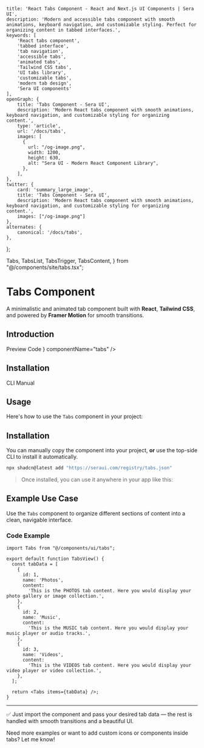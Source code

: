     title: 'React Tabs Component - React and Next.js UI Components | Sera UI',
    description: 'Modern and accessible tabs component with smooth animations, keyboard navigation, and customizable styling. Perfect for organizing content in tabbed interfaces.',
    keywords: [
        'React tabs component',
        'tabbed interface',
        'tab navigation',
        'accessible tabs',
        'animated tabs',
        'Tailwind CSS tabs',
        'UI tabs library',
        'customizable tabs',
        'modern tab design',
        'Sera UI components'
    ],
    openGraph: {
        title: 'Tabs Component - Sera UI',
        description: 'Modern React tabs component with smooth animations, keyboard navigation, and customizable styling for organizing content.',
        type: 'article',
        url: '/docs/tabs',
        images: [
          {
            url: "/og-image.png",
            width: 1200,
            height: 630,
            alt: "Sera UI - Modern React Component Library",
          },
        ],
    },
    twitter: {
        card: 'summary_large_image',
        title: 'Tabs Component - Sera UI',
        description: 'Modern React tabs component with smooth animations, keyboard navigation, and customizable styling for organizing content.',
        images: ["/og-image.png"]
    },
    alternates: {
        canonical: '/docs/tabs',
    },
};

  Tabs,
  TabsList,
  TabsTrigger,
  TabsContent,
} from "@/components/site/tabs.tsx";



# Tabs Component <AI dir="left"/>

A minimalistic and animated tab component built with **React**, **Tailwind CSS**, and powered by **Framer Motion** for smooth transitions.


## Introduction

<Tabs defaultValue="preview" className="">
  <TabsList>
    <TabsTrigger value="preview">Preview</TabsTrigger>
    <TabsTrigger value="code">Code</TabsTrigger>
  </TabsList>
  <TabsContent value="preview">
    <ComponentRenderer component={<TabsView />} componentName="tabs" />
  </TabsContent>
  <TabsContent value="code">
    <CodeBlock filePath="src/app/docs/tabs/tabs-view.tsx" />
  </TabsContent>
</Tabs>


## Installation

<Tabs defaultValue="cli" className="">
  <TabsList>
    <TabsTrigger value="cli">CLI</TabsTrigger>
    <TabsTrigger value="manual">Manual</TabsTrigger>
  </TabsList>
  <TabsContent value="cli">
    <Cli command={`add tabs.json`} />
  </TabsContent>

  <TabsContent value="manual">
    <CodeBlock filePath="src/components/core/tabs.tsx" />
  </TabsContent>
</Tabs>




## Usage

Here's how to use the `Tabs` component in your project:

## Installation

You can manually copy the component into your project, **or** use the top-side CLI to install it automatically.

```bash
npx shadcn@latest add "https://seraui.com/registry/tabs.json"
```

> Once installed, you can use it anywhere in your app like this:

## Example Use Case

Use the `Tabs` component to organize different sections of content into a clean, navigable interface.

### Code Example

```tsx
import Tabs from "@/components/ui/tabs";

export default function TabsView() {
  const tabData = [
    {
      id: 1,
      name: 'Photos',
      content:
        'This is the PHOTOS tab content. Here you would display your photo gallery or image collection.',
    },
    {
      id: 2,
      name: 'Music',
      content:
        'This is the MUSIC tab content. Here you would display your music player or audio tracks.',
    },
    {
      id: 3,
      name: 'Videos',
      content:
        'This is the VIDEOS tab content. Here you would display your video player or video collection.',
    },
  ];

  return <Tabs items={tabData} />;
}
```

---

✅ Just import the component and pass your desired tab data — the rest is handled with smooth transitions and a beautiful UI.

Need more examples or want to add custom icons or components inside tabs? Let me know!
